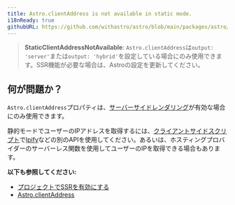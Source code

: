 ```yaml
---
title: Astro.clientAddress is not available in static mode.
i18nReady: true
githubURL: https://github.com/withastro/astro/blob/main/packages/astro/src/core/errors/errors-data.ts
---
```


> **StaticClientAddressNotAvailable**: `Astro.clientAddress`は`output: 'server'`または`output: 'hybrid'`を設定している場合にのみ使用できます。SSR機能が必要な場合は、Astroの設定を更新してください。

## 何が問題か？

`Astro.clientAddress`プロパティは、[サーバーサイドレンダリング](/ja/guides/server-side-rendering/)が有効な場合にのみ使用できます。

静的モードでユーザーのIPアドレスを取得するには、[クライアントサイドスクリプト](/ja/guides/client-side-scripts/)で[Ipify](https://www.ipify.org/)などの別のAPIを使用してください。あるいは、ホスティングプロバイダーのサーバーレス関数を使用してユーザーのIPを取得できる場合もあります。

**以下も参照してください:**
-  [プロジェクトでSSRを有効にする](/ja/guides/server-side-rendering/#プロジェクトでssrを有効にする)
-  [Astro.clientAddress](/ja/reference/api-reference/#astroclientaddress)


